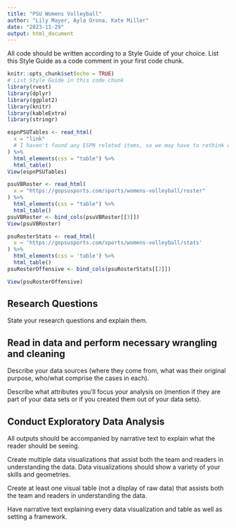 ---
title: "PSU Womens Volleyball"
author: "Lily Mayer, Ayla Orona, Kate Miller"
date: "2023-11-29"
output: html_document
---

All code should be written according to a Style Guide of your choice. List this Style Guide as a code comment in your first code chunk.
```{r setup, include=FALSE}
knitr::opts_chunk$set(echo = TRUE)
# List Style Guide in this code chunk
library(rvest)
library(dplyr)
library(ggplot2)
library(knitr)
library(kableExtra)
library(stringr)
```

```{r espnTable}
espnPSUTables <- read_html(
  x = "link"
  # I haven't found any ESPN related items, so we may have to rethink where we get data from.
) %>%
  html_elements(css = "table") %>%
  html_table()
View(espnPSUTables)
```

```{r PSURosterTable}
psuVBRoster <- read_html(
  x = "https://gopsusports.com/sports/womens-volleyball/roster"
) %>%
  html_elements(css = "table") %>%
  html_table()
psuVBRoster <- bind_cols(psuVBRoster[[3]])
View(psuVBRoster)
```

```{r PSURosterStatsTable}
psuRosterStats <- read_html(
  x = 'https://gopsusports.com/sports/womens-volleyball/stats'
) %>%
  html_elements(css = 'table') %>%
  html_table()
psuRosterOffensive <- bind_cols(psuRosterStats[[2]])

View(psuRosterOffensive)
```

## Research Questions
State your research questions and explain them.

## Read in data and perform necessary wrangling and cleaning
Describe your data sources (where they come from, what was their original purpose, who/what comprise the cases in each).

Describe what attributes you'll focus your analysis on (mention if they are part of your data sets or if you created them out of your data sets).

## Conduct Exploratory Data Analysis
All outputs should be accompanied by narrative text to explain what the reader should be seeing.

Create multiple data visualizations that assist both the team and readers in understanding the data.
Data visualizations should show a variety of your skills and geometries.

Create at least one visual table (not a display of raw data) that assists both the team and readers in understanding the data.

Have narrative text explaining every data visualization and table as well as setting a framework.
